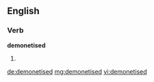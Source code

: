 ==English==

===Verb===
'''demonetised'''

# {{en-past of|demonetise}}

[[de:demonetised]]
[[mg:demonetised]]
[[vi:demonetised]]